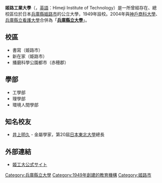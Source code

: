 {{Notability Unreferenced|time=2015-09-13T02:18:03+00:00}}
{{大学 (日本)
| 国=日本
| 大學名=姬路工業大學
| ふりがな=ひめじこうぎょうだいがく
| 英称=Himeji Institute of Technology
| 画像=Univ-of-Hyogo-HimejiShosha-MainGate02.jpg
| 画像説明=姬路工業大學本館
| 大學設置年=1949年
| 創立年=1944年
| 學校種別=公立
| 設置者=兵庫縣
| 本部所在地=兵庫縣姫路市書寫2167
| キャンパス=書寫（姫路市）<br>新在家（姫路市）<br>播磨科學公園都市（赤穂郡）
| 學部= 工學部<br>理學部<br>環境人間學部
| 研究科=
| 大學の略称=姬工大
| ウェブサイト=http://www.himeji-tech.ac.jp/
}}
'''姬路工業大學'''（{{jpn|j=兵庫県立大学|hg=ひめじこうぎょうだいがく}}，[[英語|英語]]：Himeji Institute of Technology）是一所曾經存在、總校區位於日本[[兵庫縣|兵庫縣]][[姫路市|姫路市]]的公立大學，1949年設校。2004年與[[神戶商科大學|神戶商科大學]]、[[兵庫縣立看護大學|兵庫縣立看護大學]]合併為「'''[[兵庫縣立大學|兵庫縣立大學]]'''」。

== 校區 ==
*書寫（姫路市）
*新在家（姫路市）
*播磨科學公園都市（赤穂郡）

== 學部 ==
*工學部
*理學部
*環境人間學部

== 知名校友 ==
* [[井上明久|井上明久]] - 金屬學家，第20屆[[日本東北大學|日本東北大學]]總長

== 外部連結 ==
{{Commonscat|University of Hyogo}}
* [https://web.archive.org/web/20080916205602/http://www.himeji-tech.ac.jp/ 姬工大公式サイト]

{{coord|34|40|41.7|N|135|3|7.6|E|type:edu_region:JP|display=title}}
{{DEFAULTSORT:ひめじこうぎょうだいがく}}
[[Category:兵庫縣立大學|Category:兵庫縣立大學]]
[[Category:1949年創建的教育機構|Category:1949年創建的教育機構]]
[[Category:姬路市|Category:姬路市]]